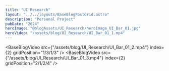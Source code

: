 ```yaml
---
title: "UI Research"
layout: "../../layouts/BaseBlogPostGrid.astro"
description: "Personal Project"
pubDate: "2024"
heroImage: "@blogAssets/UI_Research/heroImage_UI_Bar_01.jpg"
heroVideo: "/assets/blog/UI_Research/UI_Bar_01_1.mp4"
---
```



<BaseBlogHeadTile
  index="1"
  title={frontmatter.title}
  date={frontmatter.pubDate}
  text="Personal Project"
  gridPosition="1/1/1/3"
/>

<BaseBlogVideo
  src={"/assets/blog/UI_Research/UI_Bar_01_2.mp4"}
  index={2}
  gridPosition="1/3/1/3"
/>
<BaseBlogVideo
  src={"/assets/blog/UI_Research/UI_Bar_01_3.mp4"}
  index={2}
  gridPosition="2/1/2/4"
/>
